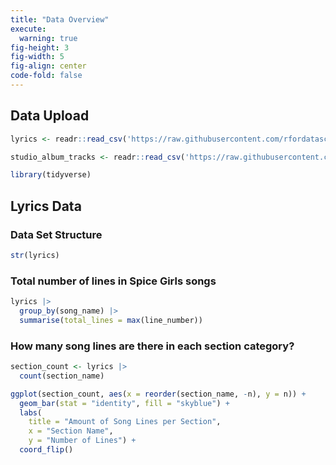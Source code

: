```yaml
---
title: "Data Overview"
execute: 
  warning: true
fig-height: 3
fig-width: 5
fig-align: center
code-fold: false
---
```


## Data Upload

```r
lyrics <- readr::read_csv('https://raw.githubusercontent.com/rfordatascience/tidytuesday/master/data/2021/2021-12-14/lyrics.csv')

studio_album_tracks <- readr::read_csv('https://raw.githubusercontent.com/rfordatascience/tidytuesday/master/data/2021/2021-12-14/studio_album_tracks.csv')

library(tidyverse)
```

## Lyrics Data

### Data Set Structure
```r
str(lyrics)
```

### Total number of lines in Spice Girls songs
```r
lyrics |>
  group_by(song_name) |>
  summarise(total_lines = max(line_number))
```


### How many song lines are there in each section category? 
```r
section_count <- lyrics |>
  count(section_name)

ggplot(section_count, aes(x = reorder(section_name, -n), y = n)) +
  geom_bar(stat = "identity", fill = "skyblue") +
  labs(
    title = "Amount of Song Lines per Section",
    x = "Section Name",
    y = "Number of Lines") +
  coord_flip()
```


